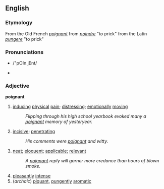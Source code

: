 == English ==
=== Etymology ===
From the Old French ''[[poignant]]'' from ''[[poindre]]'' "to prick" from the Latin ''[[pungere]]'' "to prick"

=== Pronunciations ===
*{{SAMPA}} /"pOIn.jEnt/
*{{IPAlink}} {{IPA|/'pɔɪn.jɛnt/}}

===Adjective===
'''poignant'''
# [[inducing]] [[physical]] [[pain]]; [[distressing]]; [[emotionally]] [[moving]]
#:''Flipping through his high school yearbook evoked many a [[poignant]] memory of yesteryear.''
# [[incisive]]; [[penetrating]]
#:''His comments were [[poignant]] and witty.''
# [[neat]]; [[eloquent]]; [[applicable]]; [[relevant]]
#:''A [[poignant]] reply will garner more credance than hours of blown smoke.''
# [[pleasantly]] [[intense]]
#(''archaic'') [[piquant]], [[pungently]] [[aromatic]]